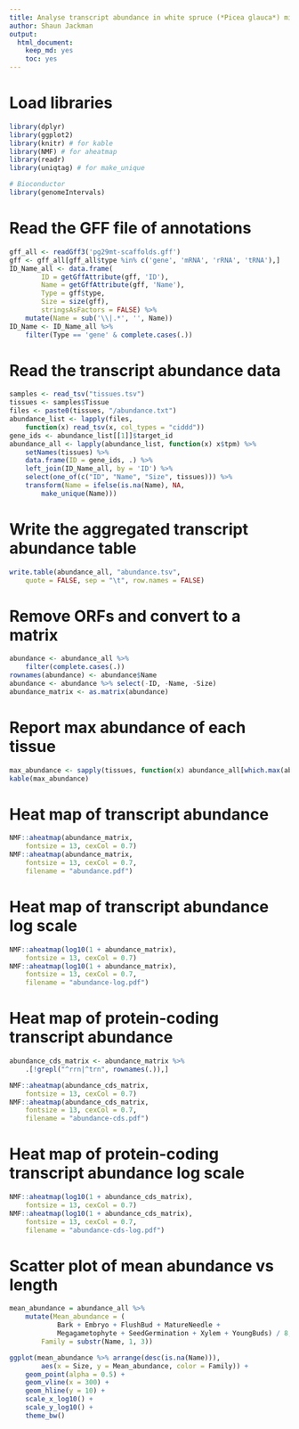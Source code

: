 ```yaml
---
title: Analyse transcript abundance in white spruce (*Picea glauca*) mitochondrion
author: Shaun Jackman
output:
  html_document:
    keep_md: yes
    toc: yes
---
```


# Load libraries
```r
library(dplyr)
library(ggplot2)
library(knitr) # for kable
library(NMF) # for aheatmap
library(readr)
library(uniqtag) # for make_unique

# Bioconductor
library(genomeIntervals)
```

# Read the GFF file of annotations
```r
gff_all <- readGff3('pg29mt-scaffolds.gff')
gff <- gff_all[gff_all$type %in% c('gene', 'mRNA', 'rRNA', 'tRNA'),]
ID_Name_all <- data.frame(
		ID = getGffAttribute(gff, 'ID'),
		Name = getGffAttribute(gff, 'Name'),
		Type = gff$type,
		Size = size(gff),
		stringsAsFactors = FALSE) %>%
	mutate(Name = sub('\\|.*', '', Name))
ID_Name <- ID_Name_all %>%
	filter(Type == 'gene' & complete.cases(.))
```

# Read the transcript abundance data
```r
samples <- read_tsv("tissues.tsv")
tissues <- samples$Tissue
files <- paste0(tissues, "/abundance.txt")
abundance_list <- lapply(files,
	function(x) read_tsv(x, col_types = "ciddd"))
gene_ids <- abundance_list[[1]]$target_id
abundance_all <- lapply(abundance_list, function(x) x$tpm) %>%
	setNames(tissues) %>%
	data.frame(ID = gene_ids, .) %>%
	left_join(ID_Name_all, by = 'ID') %>%
	select(one_of(c("ID", "Name", "Size", tissues))) %>%
	transform(Name = ifelse(is.na(Name), NA,
		make_unique(Name)))
```

# Write the aggregated transcript abundance table
```r
write.table(abundance_all, "abundance.tsv",
	quote = FALSE, sep = "\t", row.names = FALSE)
```

# Remove ORFs and convert to a matrix
```r
abundance <- abundance_all %>%
	filter(complete.cases(.))
rownames(abundance) <- abundance$Name
abundance <- abundance %>% select(-ID, -Name, -Size)
abundance_matrix <- as.matrix(abundance)
```

# Report max abundance of each tissue
```r
max_abundance <- sapply(tissues, function(x) abundance_all[which.max(abundance_all[,x]),]) %>% t
kable(max_abundance)
```

# Heat map of transcript abundance
```r
NMF::aheatmap(abundance_matrix,
	fontsize = 13, cexCol = 0.7)
NMF::aheatmap(abundance_matrix,
	fontsize = 13, cexCol = 0.7,
	filename = "abundance.pdf")
```

# Heat map of transcript abundance log scale
```r
NMF::aheatmap(log10(1 + abundance_matrix),
	fontsize = 13, cexCol = 0.7)
NMF::aheatmap(log10(1 + abundance_matrix),
	fontsize = 13, cexCol = 0.7,
	filename = "abundance-log.pdf")
```

# Heat map of protein-coding transcript abundance
```r
abundance_cds_matrix <- abundance_matrix %>%
	.[!grepl("^rrn|^trn", rownames(.)),]

NMF::aheatmap(abundance_cds_matrix,
	fontsize = 13, cexCol = 0.7)
NMF::aheatmap(abundance_cds_matrix,
	fontsize = 13, cexCol = 0.7,
	filename = "abundance-cds.pdf")
```

# Heat map of protein-coding transcript abundance log scale
```r
NMF::aheatmap(log10(1 + abundance_cds_matrix),
	fontsize = 13, cexCol = 0.7)
NMF::aheatmap(log10(1 + abundance_cds_matrix),
	fontsize = 13, cexCol = 0.7,
	filename = "abundance-cds-log.pdf")
```

# Scatter plot of mean abundance vs length
```r
mean_abundance = abundance_all %>%
	mutate(Mean_abundance = (
			Bark + Embryo + FlushBud + MatureNeedle +
			Megagametophyte + SeedGermination + Xylem + YoungBuds) / 8,
		Family = substr(Name, 1, 3))

ggplot(mean_abundance %>% arrange(desc(is.na(Name))),
		aes(x = Size, y = Mean_abundance, color = Family)) +
	geom_point(alpha = 0.5) +
	geom_vline(x = 300) +
	geom_hline(y = 10) +
	scale_x_log10() +
	scale_y_log10() +
	theme_bw()
```
